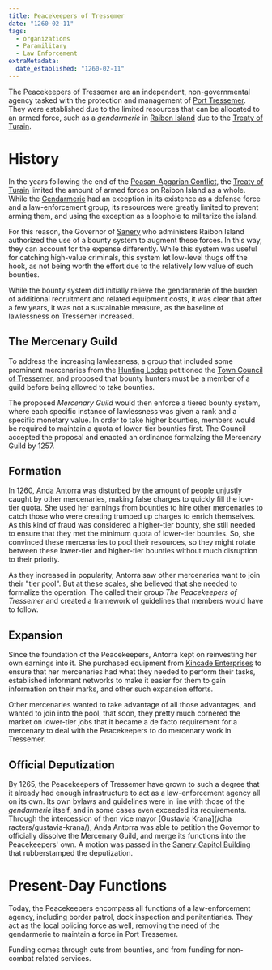 ```yaml
---
title: Peacekeepers of Tressemer
date: "1260-02-11"
tags:
  - organizations
  - Paramilitary
  - Law Enforcement
extraMetadata:
  date_established: "1260-02-11"
---
```


The Peacekeepers of Tressemer are an independent, non-governmental agency tasked
with the protection and management of [Port Tressemer](/locations/port-tressemer).
They were established due to the limited resources that can be allocated to an
armed force, such as a *gendarmerie* in [Raibon Island](/locations/raibon-island) due
to the [Treaty of Turain](/events/treaty-of-turain/).

# History

In the years following the end of the
[Poasan-Apgarian Conflict](/events/poasan-apgarian-conflict/), the
[Treaty of Turain](/events/treaty-of-turain/) limited the amount of armed
forces on Raibon Island as a whole. While the
[Gendarmerie](/organizations/gendarmerie-nationale) had an exception in its existence as
a defense force and a law-enforcement group, its resources were greatly limited
to prevent arming them, and using the exception as a loophole to militarize the
island.

For this reason, the Governor of [Sanery](/organizations/sanery) who administers
Raibon Island authorized the use of a bounty system to
augment these forces. In this way, they can account for the expense differently.
While this system was useful for catching high-value criminals, this system let
low-level thugs off the hook, as not being worth the effort due to the
relatively low value of such bounties.

While the bounty system did initially relieve the gendarmerie of the burden of
additional recruitment and related equipment costs, it was clear that after a
few years, it was not a sustainable measure, as the baseline of lawlessness on
Tressemer increased.

## The Mercenary Guild

To address the increasing lawlessness, a group that included some prominent
mercenaries from the [Hunting Lodge](/organizations/hunting-lodge) petitioned the
[Town Council of Tressemer](/organizations/town-council-of-tressemer), and proposed that
bounty hunters must be a member of a guild before being allowed to take
bounties.

The proposed *Mercenary Guild* would then enforce a tiered bounty system, where
each specific instance of lawlessness was given a rank and a specific monetary
value. In order to take higher bounties, members would be required to maintain a
quota of lower-tier bounties first. The Council accepted the proposal and
enacted an ordinance formalzing the Mercenary Guild by 1257.

## Formation

In 1260, [Anda Antorra](/characters/anda-antorra/) was disturbed by the
amount of people unjustly caught by other mercenaries, making false charges to
quickly fill the low-tier quota. She used her earnings from bounties to hire
other mercenaries to catch those who were creating trumped up charges to enrich
themselves. As this kind of fraud was considered a higher-tier bounty, she still
needed to ensure that they met the minimum quota of lower-tier bounties. So, she
convinced these mercenaries to pool their resources, so they might rotate
between these lower-tier and higher-tier bounties without much disruption to
their priority.

As they increased in popularity, Antorra saw other mercenaries want to join
their "tier pool". But at these scales, she believed that she needed to
formalize the operation. The called their group *The Peacekeepers of Tressemer*
and created a framework of guidelines that members would have to follow.

## Expansion

Since the foundation of the Peacekeepers, Antorra kept on reinvesting her own
earnings into it. She purchased equipment from
[Kincade Enterprises](/organizations/kincade-enterprises) to ensure that her
mercenaries had what they needed to perform their tasks, established informant
networks to make it easier for them to gain information on their marks, and other
such expansion efforts.

Other mercenaries wanted to take advantage of all those advantages, and wanted
to join into the pool, that soon, they pretty much cornered the market on
lower-tier jobs that it became a de facto requirement for a mercenary to deal
with the Peacekeepers to do mercenary work in Tressemer.

## Official Deputization

By 1265, the Peacekeepers of Tressemer have grown to such a degree that it
already had enough infrastructure to act as a law-enforcement agency all on its
own. Its own bylaws and guidelines were in line with those of the *gendarmerie*
itself, and in some cases even exceeded its requirements. Through the
intercession of then vice mayor \[Gustavia Krana]\(/cha racters/gustavia-krana/),
Anda Antorra was able to petition the Governor to officially dissolve the
Mercenary Guild, and merge its functions into the Peacekeepers' own. A motion was
passed in the [Sanery Capitol Building](/locations/sanery-capitol-building) that
rubberstamped the deputization.

# Present-Day Functions

Today, the Peacekeepers encompass all functions of a law-enforcement agency,
including border patrol, dock inspection and penitentiaries. They act as the
local policing force as well, removing the need of the gendarmerie to maintain a
force in Port Tressemer.

Funding comes through cuts from bounties, and from funding for non-combat
related services.
